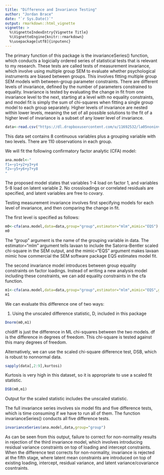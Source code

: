 ```yaml
---
title: "Difference and Invariance Testing"
author: "Jordan Brace"
date: "`r Sys.Date()`"
output: rmarkdown::html_vignette
vignette: >
  %\VignetteIndexEntry{Vignette Title}
  %\VignetteEngine{knitr::rmarkdown}
  %\usepackage[utf8]{inputenc}
---
```


The primary function of this package is the invarianceSeries() function, which conducts a logicially ordered series of statistical tests that is relevant to my research. These tests are called tests of measurement invariance, which involve using multiple group SEM to evaluate whether psychological instruments are biased between groups. This involves fitting multiple group SEM models with between-group parameter constraints. There are different levels of invariance, defined by the number of parameters constrained to equality. Invariance is tested by evaluating the change in fit from one invariance level to the next, starting at a level with no equality constraints, and model fit is simply the sum of chi-squares when fitting a single group model to each group separately. Higher levels of invariance are nested within lower levels, meaning the set of all possible solutions to the fit of a higher level of invariance is a subset of any lower level of invariance.

```r
data<-read.csv("https://dl.dropboxusercontent.com/u/11692532/la05noninvcovs2k15n110data1.csv", header=T)
```
This data set contains 8 continuous variables plus a grouping variable with two levels. There are 110 observations in each group.

We will fit the following confirmatory factor analytic (CFA) model:
```r
ana.model<-"
f1=~y1+y2+y3+y4
f2=~y5+y6+y7+y8
"
```
The proposed model states that variables 1-4 load on factor 1, and variables 5-8 load on latent variable 2. No crossloadings or correlated residuals are specified, and latent variables are free to covary.

Testing measurement invariance involves first specifying models for each level of invariance, and then comparing the change in fit.

The first level is specified as follows:
```r
m0<-cfa(ana.model,data=data,group="group",estimator="mlm",mimic="EQS")
m0
```
The "group" argument is the name of the grouping variable in data. The estimator="mlm" argument tells lavaan to include the Satorra-Bentler scaled chi-square in the SEM output, and the mimic="EQS" argument makes lavaan mimic how commercial the SEM software package EQS estimates model fit.

The second invariance model introduces between group equality constraints on factor loadings. Instead of writing a new analysis model including these constraints, we can add equality constraints in the cfa function.
```r
m1<-cfa(ana.model,data=data,group="group",estimator="mlm",mimic="EQS",group.equal=c("loadings"))
m1
```

We can evaluate this difference one of two ways:

1) Using the unscaled difference statistic, D, included in this package

```r
Dnorm(m0,m1)
```
chidiff is just the difference in ML chi-squares between the two models. df is the difference in degrees of freedom. This chi-square is tested against this many degrees of freedom.

Alternatively, we can use the scaled chi-square difference test, DSB, which is robust to nonnormal data.
```r
sapply(data[,2:9],kurtosi)
```
Kurtosis is very high in this dataset, so it is appropriate to use a scaled fit statistic.

```r
DSB(m0,m1)
```
Output for the scaled statistic includes the unscaled statistic.

The full invariance series involves six model fits and five difference tests, which is time consuming if we have to run all of them. The function invarianceSeries() conducts all five difference tests.

```r
invarianceSeries(ana.model,data,group="group")
```
As can be seen from this output, failure to correct for non-normality results in rejection of the third invariance model, which involves introducing residual variance constraints on top of loading and intercept constraints. When the difference test corrects for non-normality, invariance is rejected at the fifth stage, where latent mean constraints are introduced on top of existing loading, intercept, residual variance, and latent variance/covariance cosntraints.

